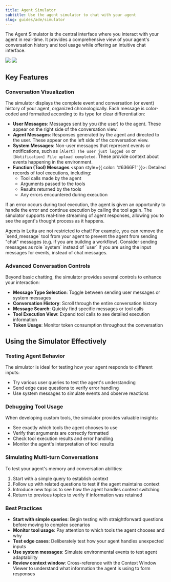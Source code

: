 ```yaml
---
title: Agent Simulator
subtitle: Use the agent simulator to chat with your agent
slug: guides/ade/simulator
---
```


The Agent Simulator is the central interface where you interact with your agent in real-time. It provides a comprehensive view of your agent's conversation history and tool usage while offering an intuitive chat interface.

<img className="block dark:hidden" src="../../images/ade_screenshot_chat_light.png" />
<img className="hidden dark:block" src="../../images/ade_screenshot_chat.png" />

## Key Features

### Conversation Visualization

The simulator displays the complete event and conversation (or event) history of your agent, organized chronologically. Each message is color-coded and formatted according to its type for clear differentiation:

- **User Messages**: Messages sent by you (the user) to the agent. These appear on the right side of the conversation view.
- **Agent Messages**: Responses generated by the agent and directed to the user. These appear on the left side of the conversation view.
- **System Messages**: Non-user messages that represent events or notifications, such as `[Alert] The user just logged on` or `[Notification] File upload completed`. These provide context about events happening in the environment.
- **Function (Tool) Messages** <span style={{ color: '#6366F1' }}><i className="fas fa-rectangle-terminal mr-1"></i></span>: Detailed records of tool executions, including:
  - Tool calls made by the agent
  - Arguments passed to the tools
  - Results returned by the tools
  - Any errors encountered during execution

If an error occurs during tool execution, the agent is given an opportunity to handle the error and continue execution by calling the tool again.
The simulator supports real-time streaming of agent responses, allowing you to see the agent's thought process as it happens.

<Tip>
Agents in Letta are not restricted to chat! For example, you can remove the `send_message` tool from your agent to prevent the agent from sending "chat" messages (e.g. if you are building a workflow). Consider sending messages as role `system` instead of `user` if you are using the input messages for events, instead of chat messages.
</Tip>

### Advanced Conversation Controls

Beyond basic chatting, the simulator provides several controls to enhance your interaction:

- **Message Type Selection**: Toggle between sending user messages or system messages
- **Conversation History**: Scroll through the entire conversation history
- **Message Search**: Quickly find specific messages or tool calls
- **Tool Execution View**: Expand tool calls to see detailed execution information
- **Token Usage**: Monitor token consumption throughout the conversation

## Using the Simulator Effectively

### Testing Agent Behavior

The simulator is ideal for testing how your agent responds to different inputs:

- Try various user queries to test the agent's understanding
- Send edge case questions to verify error handling
- Use system messages to simulate events and observe reactions

### Debugging Tool Usage

When developing custom tools, the simulator provides valuable insights:

- See exactly which tools the agent chooses to use
- Verify that arguments are correctly formatted
- Check tool execution results and error handling
- Monitor the agent's interpretation of tool results

### Simulating Multi-turn Conversations

To test your agent's memory and conversation abilities:

1. Start with a simple query to establish context
2. Follow up with related questions to test if the agent maintains context
3. Introduce new topics to see how the agent handles context switching
4. Return to previous topics to verify if information was retained

### Best Practices

- **Start with simple queries**: Begin testing with straightforward questions before moving to complex scenarios
- **Monitor tool usage**: Pay attention to which tools the agent chooses and why
- **Test edge cases**: Deliberately test how your agent handles unexpected inputs
- **Use system messages**: Simulate environmental events to test agent adaptability
- **Review context window**: Cross-reference with the Context Window Viewer to understand what information the agent is using to form responses
